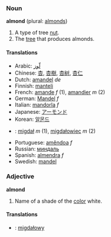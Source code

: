 ===Noun===
'''almond''' (plural: [[almonds]])

#A type of tree [[nut]].
#The [[tree]] that produces almonds.

====Translations====
*Arabic: [[لّوز]]
*Chinese: [[杏]], [[杏樹]], [[杏树]], [[杏仁]]
*Dutch: [[amandel]] ''de''
*Finnish: [[manteli]]
*French: [[amande]] ''f'' (1), [[amandier]] ''m'' (2)
*German: [[Mandel]] ''f''
*Italian: [[mandorla]] ''f''
*Japanese: [[アーモンド]]
*Korean: [[알몬드]]
*{{pl}}: [[migdał]] ''m'' (1), [[migdałowiec]] ''m'' (2)
*Portuguese: [[amêndoa]] ''f''
*Russian: [[миндаль]]
*Spanish: [[almendra]] ''f''
*Swedish: [[mandel]]

===Adjective===
'''almond'''

#Name of a shade of the [[color]] white.

====Translations====
*{{pl}}: [[migdałowy]]